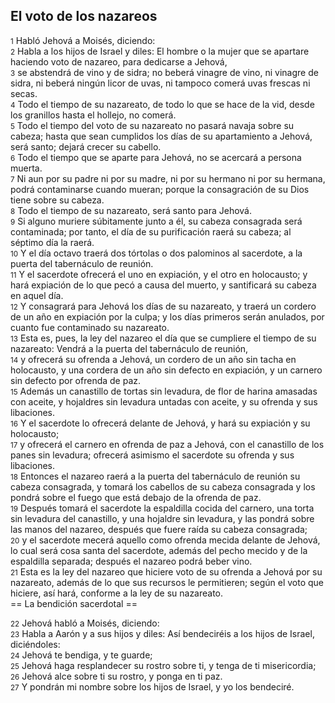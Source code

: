 == El voto de los nazareos ==

{{anchor|1}} <small>1</small> Habló Jehová a Moisés, diciendo:<br>
{{anchor|2}} <small>2</small> Habla a los hijos de Israel y diles: El hombre o la mujer que se apartare haciendo voto de nazareo, para dedicarse a Jehová,<br>
{{anchor|3}} <small>3</small> se abstendrá de vino y de sidra; no beberá vinagre de vino, ni vinagre de sidra, ni beberá ningún licor de uvas, ni tampoco comerá uvas frescas ni secas.<br>
{{anchor|4}} <small>4</small> Todo el tiempo de su nazareato, de todo lo que se hace de la vid, desde los granillos hasta el hollejo, no comerá.<br>
{{anchor|5}} <small>5</small> Todo el tiempo del voto de su nazareato no pasará navaja sobre su cabeza; hasta que sean cumplidos los días de su apartamiento a Jehová, será santo; dejará crecer su cabello.<br>
{{anchor|6}} <small>6</small> Todo el tiempo que se aparte para Jehová, no se acercará a persona muerta.<br>
{{anchor|7}} <small>7</small> Ni aun por su padre ni por su madre, ni por su hermano ni por su hermana, podrá contaminarse cuando mueran; porque la consagración de su Dios tiene sobre su cabeza.<br>
{{anchor|8}} <small>8</small> Todo el tiempo de su nazareato, será santo para Jehová.<br>
{{anchor|9}} <small>9</small> Si alguno muriere súbitamente junto a él, su cabeza consagrada será contaminada; por tanto, el día de su purificación raerá su cabeza; al séptimo día la raerá.<br>
{{anchor|10}} <small>10</small> Y el día octavo traerá dos tórtolas o dos palominos al sacerdote, a la puerta del tabernáculo de reunión.<br>
{{anchor|11}} <small>11</small> Y el sacerdote ofrecerá el uno en expiación, y el otro en holocausto; y hará expiación de lo que pecó a causa del muerto, y santificará su cabeza en aquel día.<br>
{{anchor|12}} <small>12</small> Y consagrará para Jehová los días de su nazareato, y traerá un cordero de un año en expiación por la culpa; y los días primeros serán anulados, por cuanto fue contaminado su nazareato.<br>
{{anchor|13}} <small>13</small> Esta es, pues, la ley del nazareo el día que se cumpliere el tiempo de su nazareato: Vendrá a la puerta del tabernáculo de reunión,<br>
{{anchor|14}} <small>14</small> y ofrecerá su ofrenda a Jehová, un cordero de un año sin tacha en holocausto, y una cordera de un año sin defecto en expiación, y un carnero sin defecto por ofrenda de paz.<br>
{{anchor|15}} <small>15</small> Además un canastillo de tortas sin levadura, de flor de harina amasadas con aceite, y hojaldres sin levadura untadas con aceite, y su ofrenda y sus libaciones.<br>
{{anchor|16}} <small>16</small> Y el sacerdote lo ofrecerá delante de Jehová, y hará su expiación y su holocausto;<br>
{{anchor|17}} <small>17</small> y ofrecerá el carnero en ofrenda de paz a Jehová, con el canastillo de los panes sin levadura; ofrecerá asimismo el sacerdote su ofrenda y sus libaciones.<br>
{{anchor|18}} <small>18</small> Entonces el nazareo raerá a la puerta del tabernáculo de reunión su cabeza consagrada, y tomará los cabellos de su cabeza consagrada y los pondrá sobre el fuego que está debajo de la ofrenda de paz.<br>
{{anchor|19}} <small>19</small> Después tomará el sacerdote la espaldilla cocida del carnero, una torta sin levadura del canastillo, y una hojaldre sin levadura, y las pondrá sobre las manos del nazareo, después que fuere raída su cabeza consagrada;<br>
{{anchor|20}} <small>20</small> y el sacerdote mecerá aquello como ofrenda mecida delante de Jehová, lo cual será cosa santa del sacerdote, además del pecho mecido y de la espaldilla separada; después el nazareo podrá beber vino.<br>
{{anchor|21}} <small>21</small> Esta es la ley del nazareo que hiciere voto de su ofrenda a Jehová por su nazareato, además de lo que sus recursos le permitieren; según el voto que hiciere, así hará, conforme a la ley de su nazareato.<br>
== La bendición sacerdotal ==

{{anchor|22}} <small>22</small> Jehová habló a Moisés, diciendo:<br>
{{anchor|23}} <small>23</small> Habla a Aarón y a sus hijos y diles: Así bendeciréis a los hijos de Israel, diciéndoles:<br>
{{anchor|24}} <small>24</small> Jehová te bendiga, y te guarde;<br>
{{anchor|25}} <small>25</small> Jehová haga resplandecer su rostro sobre ti, y tenga de ti misericordia;<br>
{{anchor|26}} <small>26</small> Jehová alce sobre ti su rostro, y ponga en ti paz.<br>
{{anchor|27}} <small>27</small> Y pondrán mi nombre sobre los hijos de Israel, y yo los bendeciré.<br>
